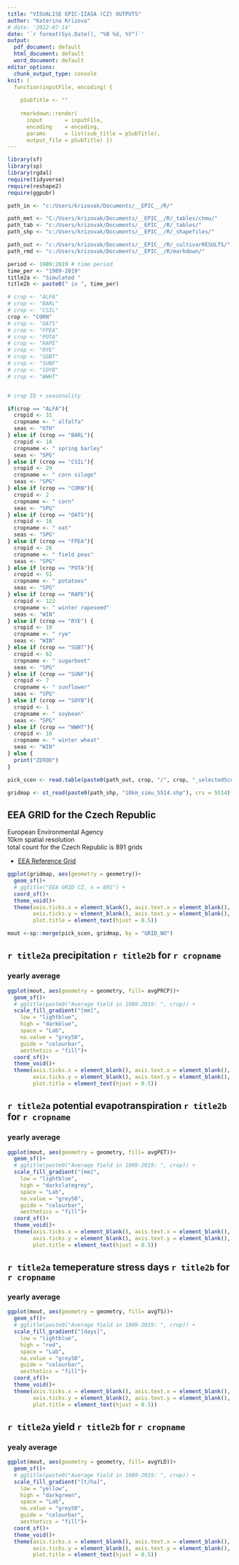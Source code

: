 ```yaml
---
title: "VISUALISE EPIC-IIASA (CZ) OUTPUTS"
author: "Katerina Krizova"
# date: '2022-07-14'
date: '`r format(Sys.Date(), "%B %d, %Y")`'
output:
  pdf_document: default
  html_document: default
  word_document: default
editor_options:
  chunk_output_type: console
knit: (
  function(inputFile, encoding) { 
  
    pSubTitle <- ""
  
    rmarkdown::render( 
      input       = inputFile, 
      encoding    = encoding, 
      params      = list(sub_title = pSubTitle),      
      output_file = pSubTitle) })
---
```



```r
library(sf)
library(sp)
library(rgdal)
require(tidyverse)
require(reshape2)
require(ggpubr)

path_in <- "c:/Users/krizovak/Documents/__EPIC__/R/" 

path_met <- "C:/Users/krizovak/Documents/__EPIC__/R/_tables/chmu/" 
path_tab <- "c:/Users/krizovak/Documents/__EPIC__/R/_tables/" 
path_shp <- "c:/Users/krizovak/Documents/__EPIC__/R/_shapefiles/" 

path_out <- "c:/Users/krizovak/Documents/__EPIC__/R/_cultivarRESULTS/" 
path_rmd <- "c:/Users/krizovak/Documents/__EPIC__/R/markdown/" 

period <- 1989:2019 # time period
time_per <- "1989-2019"
title2a <- "Simulated "
title2b <- paste0(" in ", time_per)

# crop <- "ALFA"
# crop <- "BARL"
# crop <- "CSIL"
crop <- "CORN"
# crop <- "OATS"
# crop <- "FPEA"
# crop <- "POTA"
# crop <- "RAPE"
# crop <- "RYE"
# crop <- "SGBT"
# crop <- "SUNF"
# crop <- "SOYB"
# crop <- "WWHT"


# crop ID + seasonality

if(crop == "ALFA"){
  cropid <- 31 
  cropname <- " alfalfa"
  seas <- "OTH"
} else if (crop == "BARL"){
  cropid <- 14
  cropname <- " spring barley"
  seas <- "SPG"
} else if (crop == "CSIL"){
  cropid <- 29
  cropname <- " corn silage"
  seas <- "SPG"
} else if (crop == "CORN"){
  cropid <- 2
  cropname <- " corn"
  seas <- "SPG"
} else if (crop == "OATS"){
  cropid <- 16
  cropname <- " oat"
  seas <- "SPG"
} else if (crop == "FPEA"){
  cropid <- 26
  cropname <- " field peas"
  seas <- "SPG"
} else if (crop == "POTA"){
  cropid <- 51
  cropname <- " potatoes"
  seas <- "SPG"
} else if (crop == "RAPE"){
  cropid <- 122
  cropname <- " winter rapeseed"
  seas <- "WIN"
} else if (crop == "RYE") {
  cropid <- 19
  cropname <- " rye"
  seas <- "WIN"
} else if (crop == "SGBT"){
  cropid <- 62
  cropname <- " sugarbeet"
  seas <- "SPG"
} else if (crop == "SUNF"){
  cropid <- 7
  cropname <- " sunflower"
  seas <- "SPG"
} else if (crop == "SOYB"){
  cropid <- 1
  cropname <- " soybean"
  seas <- "SPG"
} else if (crop == "WWHT"){
  cropid <- 10
  cropname <- " winter wheat"
  seas <- "WIN"
} else {
  print("ZEROO")
}

pick_scen <- read.table(paste0(path_out, crop, "/", crop, "_selectedScen.csv"), header = T, sep = ";")

gridmap <- st_read(paste0(path_shp, "10km_simu_5514.shp"), crs = 5514)
```

## EEA GRID for the Czech Republic

European Environmental Agency  
10km spatial resolution  
total count for the Czech Republic is 891 grids  


* [EEA Reference Grid](https://www.eea.europa.eu/data-and-maps/data/eea-reference-grids-2)

```r


ggplot(gridmap, aes(geometry = geometry))+
  geom_sf()+
  # ggtitle("EEA GRID CZ, n = 891") + 
  coord_sf()+
  theme_void()+
  theme(axis.ticks.x = element_blank(), axis.text.x = element_blank(), 
        axis.ticks.y = element_blank(), axis.text.y = element_blank(),
        plot.title = element_text(hjust = 0.5))
```


```r

mout <-sp::merge(pick_scen, gridmap, by = "GRID_NO")

```

## `r title2a` precipitation `r title2b` for `r cropname`

### yearly average

```r
ggplot(mout, aes(geometry = geometry, fill= avgPRCP))+
  geom_sf()+
  # ggtitle(paste0("Average Yield in 1989-2019: ", crop)) + 
  scale_fill_gradient("[mm]", 
    low = "lightblue",
    high = "darkblue",
    space = "Lab",
    na.value = "grey50",
    guide = "colourbar",
    aesthetics = "fill")+
  coord_sf()+
  theme_void()+
  theme(axis.ticks.x = element_blank(), axis.text.x = element_blank(), 
        axis.ticks.y = element_blank(), axis.text.y = element_blank(),
        plot.title = element_text(hjust = 0.5))

```


## `r title2a` potential evapotranspiration `r title2b` for `r cropname`

### yearly average

```r
ggplot(mout, aes(geometry = geometry, fill= avgPET))+
  geom_sf()+
  # ggtitle(paste0("Average Yield in 1989-2019: ", crop)) + 
  scale_fill_gradient("[mm]", 
    low = "lightblue",
    high = "darkslategrey",
    space = "Lab",
    na.value = "grey50",
    guide = "colourbar",
    aesthetics = "fill")+
  coord_sf()+
  theme_void()+
  theme(axis.ticks.x = element_blank(), axis.text.x = element_blank(), 
        axis.ticks.y = element_blank(), axis.text.y = element_blank(),
        plot.title = element_text(hjust = 0.5))

```

## `r title2a` temeperature stress days `r title2b` for `r cropname`

### yearly average

```r
ggplot(mout, aes(geometry = geometry, fill= avgTS))+
  geom_sf()+
  # ggtitle(paste0("Average Yield in 1989-2019: ", crop)) + 
  scale_fill_gradient("[days]", 
    low = "lightblue",
    high = "red",
    space = "Lab",
    na.value = "grey50",
    guide = "colourbar",
    aesthetics = "fill")+
  coord_sf()+
  theme_void()+
  theme(axis.ticks.x = element_blank(), axis.text.x = element_blank(), 
        axis.ticks.y = element_blank(), axis.text.y = element_blank(),
        plot.title = element_text(hjust = 0.5))

```



## `r title2a`  yield `r title2b` for `r cropname`

### yealy average

```r
ggplot(mout, aes(geometry = geometry, fill= avgYLD))+
  geom_sf()+
  # ggtitle(paste0("Average Yield in 1989-2019: ", crop)) + 
  scale_fill_gradient("[t/ha]", 
    low = "yellow",
    high = "darkgreen",
    space = "Lab",
    na.value = "grey50",
    guide = "colourbar",
    aesthetics = "fill")+
  coord_sf()+
  theme_void()+
  theme(axis.ticks.x = element_blank(), axis.text.x = element_blank(), 
        axis.ticks.y = element_blank(), axis.text.y = element_blank(),
        plot.title = element_text(hjust = 0.5))
```

